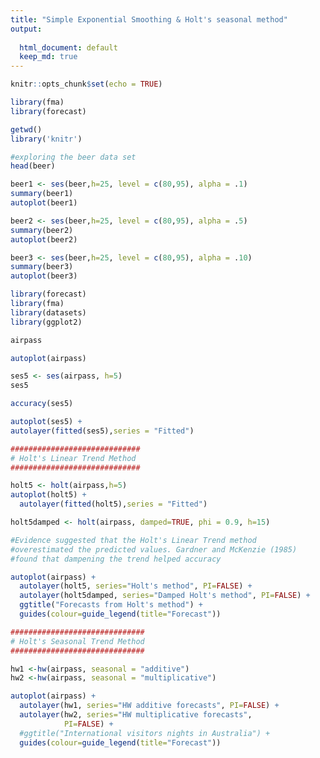 ```yaml
---
title: "Simple Exponential Smoothing & Holt's seasonal method"
output:
  
  html_document: default
  keep_md: true
---
```


```r
knitr::opts_chunk$set(echo = TRUE)
```
```r
library(fma)
library(forecast)
```


```r
getwd()
library('knitr')
```



```r
#exploring the beer data set
head(beer)
```

```r

beer1 <- ses(beer,h=25, level = c(80,95), alpha = .1)
summary(beer1)
autoplot(beer1)
```
```r
beer2 <- ses(beer,h=25, level = c(80,95), alpha = .5)
summary(beer2)
autoplot(beer2)
```

```r
beer3 <- ses(beer,h=25, level = c(80,95), alpha = .10)
summary(beer3)
autoplot(beer3)
```

```r
library(forecast)
library(fma)
library(datasets)
library(ggplot2)
```

```r
airpass

autoplot(airpass)
```
```r

ses5 <- ses(airpass, h=5)
ses5

accuracy(ses5)
```
```r
autoplot(ses5) +
autolayer(fitted(ses5),series = "Fitted")
```

```r
#############################
# Holt's Linear Trend Method
#############################

holt5 <- holt(airpass,h=5)
autoplot(holt5) + 
  autolayer(fitted(holt5),series = "Fitted")

holt5damped <- holt(airpass, damped=TRUE, phi = 0.9, h=15)
```

```r

#Evidence suggested that the Holt's Linear Trend method 
#overestimated the predicted values. Gardner and McKenzie (1985) 
#found that dampening the trend helped accuracy

autoplot(airpass) +
  autolayer(holt5, series="Holt's method", PI=FALSE) +
  autolayer(holt5damped, series="Damped Holt's method", PI=FALSE) +
  ggtitle("Forecasts from Holt's method") + 
  guides(colour=guide_legend(title="Forecast"))
```
```r
##############################
# Holt's Seasonal Trend Method
##############################

hw1 <-hw(airpass, seasonal = "additive")
hw2 <-hw(airpass, seasonal = "multiplicative")

autoplot(airpass) +
  autolayer(hw1, series="HW additive forecasts", PI=FALSE) +
  autolayer(hw2, series="HW multiplicative forecasts",
            PI=FALSE) +
  #ggtitle("International visitors nights in Australia") +
  guides(colour=guide_legend(title="Forecast"))
```

